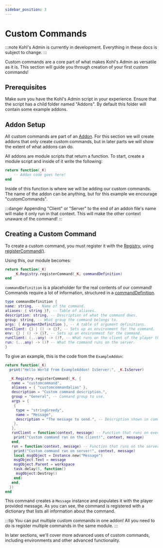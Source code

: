 ```yaml
---
sidebar_position: 3
---
```


# Custom Commands

:::note
Kohl's Admin is currently in development. Everything in these docs is subject to change.
:::

Custom commands are a core part of what makes Kohl's Admin as versatile as it is. This section will guide you through creation of your first custom commands!

## Prerequisites

Make sure you have the Kohl's Admin script in your experience. Ensure that the script has a child folder named "Addons".
By default this folder will contain some example addons.

## Addon Setup

<!-- TODO: make an addons page! -->

All custom commands are part of an [Addon](https://docs.kohl.gg/docs/addons). For this section we will create addons that only create custom commands, but in later parts we will show the extent of what addons can do.

All addons are module scripts that return a function. To start, create a module script and inside of it write the following:

```lua
return function(_K)
    -- Addon code goes here!
end
```

Inside of this function is where we will be adding our custom commands.
The name of the addon can be anything, but for this example we encourage "customCommands".

:::danger
Appending "Client" or "Server" to the end of an addon file's name will make it only run in that context. This will make the other context unaware of the command!
:::

## Creating a Custom Command

To create a custom command, you must register it with the [Registry](https://docs.kohl.gg/api/Registry), using [registerCommand()](https://docs.kohl.gg/api/Registry#registerCommand).

Using this, our module becomes:

```lua
return function(_K)
    _K.Registry.registerCommand(_K, commandDefinition)
end
```

`commandDefinition` is a placeholder for the real contents of our command! Commands require a lot of information, structured in a [commandDefinition](https://docs.kohl.gg/api/Registry#CommandDefinition).

```lua
type commandDefinition {
name: string, -- Name of the command.
aliases: { string }?, -- Table of aliases.
description: string, -- Description of what the command does.
group: string, -- What group the command belongs to.
args: { ArgumentDefinition }, -- A table of argument definitions.
envClient: {} | () -> {}?, -- Sets up an environment for the command.
env: {} | () -> {}?, -- Sets up an environment for the command.
runClient: (...any) -> ()?, -- What runs on the client of the player that ran the command.
run: (...any) -> ()? -- What the command runs on the server.
}
```

To give an example, this is the code from the `ExampleAddon`:

```lua
return function(_K)
  print("Hello World from ExampleAddon! IsServer:", _K.IsServer)

  _K.Registry.registerCommand(_K, {
   name = "customcommand",
   aliases = { "customcommandalias" },
   description = "Custom command description.",
   group = "General", -- Command group to use.
   args = {
    {
     type = "stringGreedy",
     name = "Message",
     description = "The message to send.", -- Description shown in command listings.
    },
   },
   runClient = function(context, message) -- Function that runs on executing player's client.
    print("Custom command ran on the client!", context, message)
   end,
   run = function(context, message) -- Function that runs on the server.
    print("Custom command ran on server!", context, message)
    local msgObject = Instance.new("Message")
    msgObject.Text = message
    msgObject.Parent = workspace
    task.delay(5, function()
     msgObject:Destroy()
    end)
   end,
  })
end
```

This command creates a `Message` instance and populates it with the player provided message. As you can see, the command is registered with a dictionary that lists all information about the command.

:::tip
You can put multiple custom commands in one addon! All you need to do is register multiple commands in the same module.
:::

In later sections, we'll cover more advanced uses of custom commands, including environments and other advanced functionality.
